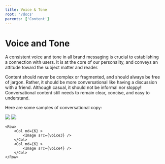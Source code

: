 ```yaml
---
title: Voice & Tone
root: '/docs'
parents: ['Content']
---
```




# Voice and Tone

A consistent voice and tone in all brand messaging is crucial to establishing a connection with users. It is at the core of our personality, and conveys an attitude toward the subject matter and reader.

Content should never be complex or fragmented, and should always be free of jargon. Rather, it should be more conversational like having a discussion with a friend. Although casual, it should not be informal nor sloppy! Conversational content still needs to remain clear, concise, and easy to understand. 

Here are some samples of conversational copy:

<Container>
    <Row>
        <Col md={6} >
            <Image src={voice1} />
        </Col>
        <Col md={6} >
            <Image src={voice2} />
        </Col>
    </Row>

    <Row>
        <Col md={6} >
            <Image src={voice3} />
        </Col>
        <Col md={6} >
            <Image src={voice4} />
        </Col>
    </Row>
</Container>